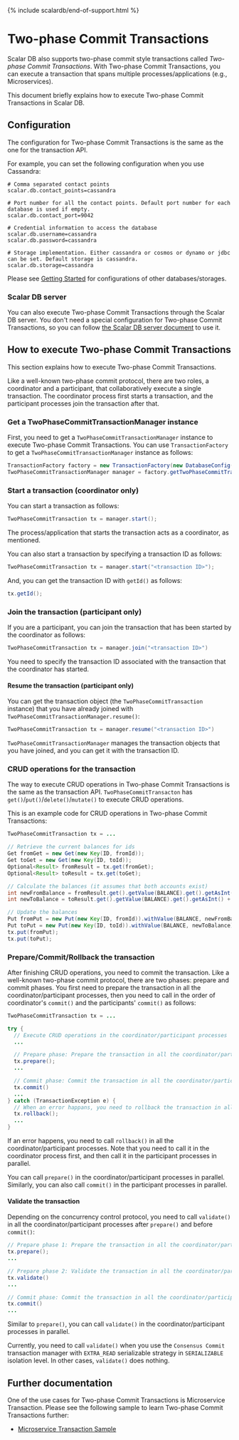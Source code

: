 {% include scalardb/end-of-support.html %}

# Two-phase Commit Transactions

Scalar DB also supports two-phase commit style transactions called *Two-phase Commit Transactions*.
With Two-phase Commit Transactions, you can execute a transaction that spans multiple processes/applications (e.g., Microservices).

This document briefly explains how to execute Two-phase Commit Transactions in Scalar DB.

## Configuration

The configuration for Two-phase Commit Transactions is the same as the one for the transaction API.

For example, you can set the following configuration when you use Cassandra:
```
# Comma separated contact points
scalar.db.contact_points=cassandra

# Port number for all the contact points. Default port number for each database is used if empty.
scalar.db.contact_port=9042

# Credential information to access the database
scalar.db.username=cassandra
scalar.db.password=cassandra

# Storage implementation. Either cassandra or cosmos or dynamo or jdbc can be set. Default storage is cassandra.
scalar.db.storage=cassandra
```

Please see [Getting Started](getting-started.mdx) for configurations of other databases/storages.

### Scalar DB server

You can also execute Two-phase Commit Transactions through the Scalar DB server.
You don't need a special configuration for Two-phase Commit Transactions, so you can follow [the Scalar DB server document](scalardb-server.mdx) to use it.

## How to execute Two-phase Commit Transactions

This section explains how to execute Two-phase Commit Transactions.

Like a well-known two-phase commit protocol, there are two roles, a coordinator and a participant, that collaboratively execute a single transaction.
The coordinator process first starts a transaction, and the participant processes join the transaction after that.

### Get a TwoPhaseCommitTransactionManager instance

First, you need to get a `TwoPhaseCommitTransactionManager` instance to execute Two-phase Commit Transactions.
You can use `TransactionFactory` to get a `TwoPhaseCommitTransactionManager` instance as follows:
```Java
TransactionFactory factory = new TransactionFactory(new DatabaseConfig(new File("<configuration file path>")));
TwoPhaseCommitTransactionManager manager = factory.getTwoPhaseCommitTransactionManager();
```

### Start a transaction (coordinator only)

You can start a transaction as follows:
```Java
TwoPhaseCommitTransaction tx = manager.start();
```

The process/application that starts the transaction acts as a coordinator, as mentioned.

You can also start a transaction by specifying a transaction ID as follows:
```Java
TwoPhaseCommitTransaction tx = manager.start("<transaction ID>");
```

And, you can get the transaction ID with `getId()` as follows:
```Java
tx.getId();
```

### Join the transaction (participant only)

If you are a participant, you can join the transaction that has been started by the coordinator as follows:
```Java
TwoPhaseCommitTransaction tx = manager.join("<transaction ID>")
```

You need to specify the transaction ID associated with the transaction that the coordinator has started.

#### Resume the transaction (participant only)

You can get the transaction object (the `TwoPhaseCommitTransaction` instance) that you have already joined with `TwoPhaseCommitTransactionManager.resume()`:
```Java
TwoPhaseCommitTransaction tx = manager.resume("<transaction ID>")
```

`TwoPhaseCommitTransactionManager` manages the transaction objects that you have joined, and you can get it with the transaction ID.

### CRUD operations for the transaction

The way to execute CRUD operations in Two-phase Commit Transactions is the same as the transaction API.
`TwoPhaseCommitTransacton` has `get()`/`put()`/`delete()`/`mutate()` to execute CRUD operations.

This is an example code for CRUD operations in Two-phase Commit Transactions:
```java
TwoPhaseCommitTransaction tx = ...

// Retrieve the current balances for ids
Get fromGet = new Get(new Key(ID, fromId));
Get toGet = new Get(new Key(ID, toId));
Optional<Result> fromResult = tx.get(fromGet);
Optional<Result> toResult = tx.get(toGet);

// Calculate the balances (it assumes that both accounts exist)
int newFromBalance = fromResult.get().getValue(BALANCE).get().getAsInt() - amount;
int newToBalance = toResult.get().getValue(BALANCE).get().getAsInt() + amount;

// Update the balances
Put fromPut = new Put(new Key(ID, fromId)).withValue(BALANCE, newFromBalance);
Put toPut = new Put(new Key(ID, toId)).withValue(BALANCE, newToBalance);
tx.put(fromPut);
tx.put(toPut);
```

### Prepare/Commit/Rollback the transaction

After finishing CRUD operations, you need to commit the transaction.
Like a well-known two-phase commit protocol, there are two phases: prepare and commit phases.
You first need to prepare the transaction in all the coordinator/participant processes, then you need to call in the order of coordinator's `commit()` and the participants' `commit()` as follows:
```Java
TwoPhaseCommitTransaction tx = ...

try {
  // Execute CRUD operations in the coordinator/participant processes
  ...

  // Prepare phase: Prepare the transaction in all the coordinator/participant processes
  tx.prepare();
  ...

  // Commit phase: Commit the transaction in all the coordinator/participant processes
  tx.commit()
  ...
} catch (TransactionException e) {
  // When an error happans, you need to rollback the transaction in all the coordinator/participant processes
  tx.rollback();
  ...
}
```

If an error happens, you need to call `rollback()` in all the coordinator/participant processes.
Note that you need to call it in the coordinator process first, and then call it in the participant processes in parallel.

You can call `prepare()` in the coordinator/participant processes in parallel.
Similarly, you can also call `commit()` in the participant processes in parallel.

#### Validate the transaction

Depending on the concurrency control protocol, you need to call `validate()` in all the coordinator/participant processes after `prepare()` and before `commit()`:
```java
// Prepare phase 1: Prepare the transaction in all the coordinator/participant processes
tx.prepare();
...

// Prepare phase 2: Validate the transaction in all the coordinator/participant processes
tx.validate()
...

// Commit phase: Commit the transaction in all the coordinator/participant processes
tx.commit()
...
```

Similar to `prepare()`, you can call `validate()` in the coordinator/participant processes in parallel.

Currently, you need to call `validate()` when you use the `Consensus Commit` transaction manager with `EXTRA_READ` serializable strategy in `SERIALIZABLE` isolation level.
In other cases, `validate()` does nothing.

## Further documentation

One of the use cases for Two-phase Commit Transactions is Microservice Transaction.
Please see the following sample to learn Two-phase Commit Transactions further:
- [Microservice Transaction Sample](https://github.com/scalar-labs/scalardb-samples/tree/main/microservice-transaction-sample)
